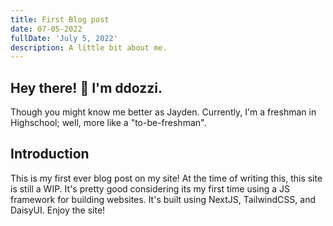 ```yaml
---
title: First Blog post
date: 07-05-2022
fullDate: 'July 5, 2022' 
description: A little bit about me.
---
```


## Hey there! 👋 I'm ddozzi.
Though you might know me better as Jayden. Currently, I'm a freshman in Highschool; well, more like a "to-be-freshman".

## Introduction
This is my first ever blog post on my site! At the time of writing this, this site is still a WIP. It's pretty good considering its my first time using a JS framework for building websites. It's built using NextJS, TailwindCSS, and DaisyUI. Enjoy the site!